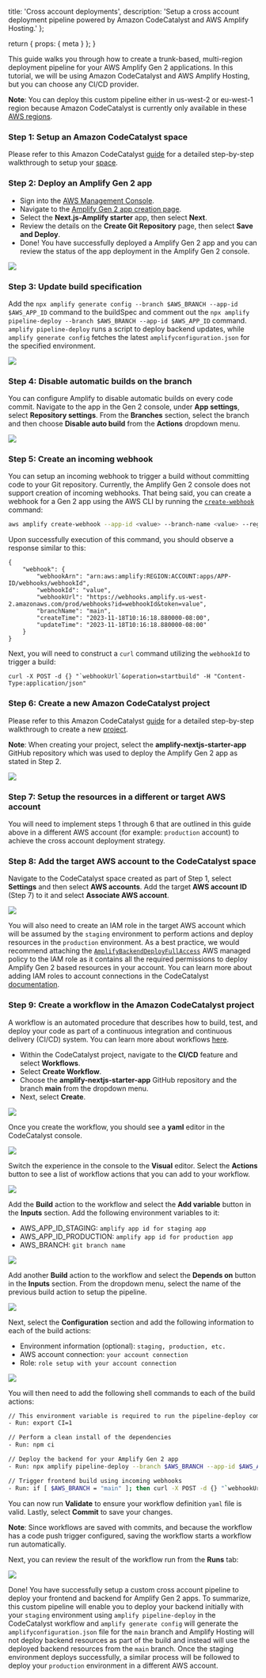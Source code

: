   title: 'Cross account deployments',
  description:
    'Setup a cross account deployment pipeline powered by Amazon CodeCatalyst and AWS Amplify Hosting.'
};

  return {
    props: {
      meta
    }
  };
}

This guide walks you through how to create a trunk-based, multi-region deployment pipeline for your AWS Amplify Gen 2 applications. In this tutorial, we will be using Amazon CodeCatalyst and AWS Amplify Hosting, but you can choose any CI/CD provider.

<Callout info>

**Note**: You can deploy this custom pipeline either in us-west-2 or eu-west-1 region because Amazon CodeCatalyst is currently only available in these [AWS regions](https://docs.aws.amazon.com/general/latest/gr/codecatalyst.html).

</Callout>

### Step 1: Setup an Amazon CodeCatalyst space

Please refer to this Amazon CodeCatalyst [guide](https://docs.aws.amazon.com/codecatalyst/latest/userguide/setting-up-topnode.html) for a detailed step-by-step walkthrough to setup your [space](https://docs.aws.amazon.com/codecatalyst/latest/userguide/spaces.html).

### Step 2: Deploy an Amplify Gen 2 app

- Sign into the [AWS Management Console](https://console.aws.amazon.com/).
- Navigate to the [Amplify Gen 2 app creation page](https://us-west-2.console.aws.amazon.com/amplify/create).
- Select the **Next.js-Amplify starter** app, then select **Next**.
- Review the details on the **Create Git Repository** page, then select **Save and Deploy**.
- Done! You have successfully deployed a Amplify Gen 2 app and you can review the status of the app deployment in the Amplify Gen 2 console.

![](images/gen2/cross-account-deployments/pipeline1.png)

### Step 3: Update build specification

Add the `npx amplify generate config --branch $AWS_BRANCH --app-id $AWS_APP_ID` command to the buildSpec and comment out the `npx amplify pipeline-deploy --branch $AWS_BRANCH --app-id $AWS_APP_ID` command. `amplify pipeline-deploy` runs a script to deploy backend updates, while `amplify generate config` fetches the latest `amplifyconfiguration.json` for the specified environment.

![](images/gen2/cross-account-deployments/pipeline10.png)

### Step 4: Disable automatic builds on the branch

You can configure Amplify to disable automatic builds on every code commit. Navigate to the app in the Gen 2 console, under **App settings**, select **Repository settings**. From the **Branches** section, select the branch and then choose **Disable auto build** from the **Actions** dropdown menu.

![](images/gen2/cross-account-deployments/pipeline9.png)

### Step 5: Create an incoming webhook

You can setup an incoming webhook to trigger a build without committing code to your Git repository. Currently, the Amplify Gen 2 console does not support creation of incoming webhooks. That being said, you can create a webhook for a Gen 2 app using the AWS CLI by running the [`create-webhook`](https://awscli.amazonaws.com/v2/documentation/api/latest/reference/amplify/create-webhook.html) command:

```bash
aws amplify create-webhook --app-id <value> --branch-name <value> --region <value>
```

Upon successfully execution of this command, you should observe a response similar to this:

```
{
    "webhook": {
        "webhookArn": "arn:aws:amplify:REGION:ACCOUNT:apps/APP-ID/webhooks/webhookId",
        "webhookId": "value",
        "webhookUrl": "https://webhooks.amplify.us-west-2.amazonaws.com/prod/webhooks?id=webhookId&token=value",
        "branchName": "main",
        "createTime": "2023-11-18T10:16:18.880000-08:00",
        "updateTime": "2023-11-18T10:16:18.880000-08:00"
    }
}
```

Next, you will need to construct a `curl` command utilizing the `webhookId` to trigger a build:

```
curl -X POST -d {} "`webhookUrl`&operation=startbuild" -H "Content-Type:application/json"
```

### Step 6: Create a new Amazon CodeCatalyst project

Please refer to this Amazon CodeCatalyst [guide](https://docs.aws.amazon.com/codecatalyst/latest/userguide/projects-create.html#projects-create-github) for a detailed step-by-step walkthrough to create a new [project](https://docs.aws.amazon.com/codecatalyst/latest/userguide/projects.html).

<Callout info>

**Note**: When creating your project, select the **amplify-nextjs-starter-app** GitHub repository which was used to deploy the Amplify Gen 2 app as stated in Step 2.

</Callout>

![](images/gen2/cross-account-deployments/pipeline2.png)

### Step 7: Setup the resources in a different or target AWS account

You will need to implement steps 1 through 6 that are outlined in this guide above in a different AWS account (for example: `production` account) to achieve the cross account deployment strategy.

### Step 8: Add the target AWS account to the CodeCatalyst space

Navigate to the CodeCatalyst space created as part of Step 1, select **Settings** and then select **AWS accounts**. Add the target **AWS account ID** (Step 7) to it and select **Associate AWS account**.

![](images/gen2/cross-account-deployments/pipeline12.png)

You will also need to create an IAM role in the target AWS account which will be assumed by the `staging` environment to perform actions and deploy resources in the `production` environment. As a best practice, we would recommend attaching the [`AmplifyBackendDeployFullAccess`](https://docs.aws.amazon.com/amplify/latest/userguide/security-iam-awsmanpol.html#security-iam-awsmanpol-AmplifyBackendDeployFullAccess) AWS managed policy to the IAM role as it contains all the required permissions to deploy Amplify Gen 2 based resources in your account. You can learn more about adding IAM roles to account connections in the CodeCatalyst [documentation](https://docs.aws.amazon.com/codecatalyst/latest/userguide/ipa-connect-account-addroles.html).

### Step 9: Create a workflow in the Amazon CodeCatalyst project

A workflow is an automated procedure that describes how to build, test, and deploy your code as part of a continuous integration and continuous delivery (CI/CD) system. You can learn more about workflows [here](https://docs.aws.amazon.com/codecatalyst/latest/userguide/flows.html).

- Within the CodeCatalyst project, navigate to the **CI/CD** feature and select **Workflows**.
- Select **Create Workflow**.
- Choose the **amplify-nextjs-starter-app** GitHub repository and the branch **main** from the dropdown menu.
- Next, select **Create**.

![](images/gen2/cross-account-deployments/pipeline3.png)

Once you create the workflow, you should see a **yaml** editor in the CodeCatalyst console.

![](images/gen2/cross-account-deployments/pipeline4.png)

Switch the experience in the console to the **Visual** editor. Select the **Actions** button to see a list of workflow actions that you can add to your workflow.

![](images/gen2/cross-account-deployments/pipeline5.png)

Add the **Build** action to the workflow and select the **Add variable** button in the **Inputs** section. Add the following environment variables to it:

- AWS_APP_ID_STAGING: `amplify app id for staging app`
- AWS_APP_ID_PRODUCTION: `amplify app id for production app`
- AWS_BRANCH: `git branch name`

![](images/gen2/cross-account-deployments/pipeline13.png)

Add another **Build** action to the workflow and select the **Depends on** button in the **Inputs** section. From the dropdown menu, select the name of the previous build action to setup the pipeline.

![](images/gen2/cross-account-deployments/pipeline14.png)

Next, select the **Configuration** section and add the following information to each of the build actions:

- Environment information (optional): `staging, production, etc.`
- AWS account connection: `your account connection`
- Role: `role setup with your account connection`

![](images/gen2/cross-account-deployments/pipeline8.png)

You will then need to add the following shell commands to each of the build actions:

```bash
// This environment variable is required to run the pipeline-deploy command in a non Amplify CI environment
- Run: export CI=1

// Perform a clean install of the dependencies
- Run: npm ci

// Deploy the backend for your Amplify Gen 2 app
- Run: npx amplify pipeline-deploy --branch $AWS_BRANCH --app-id $AWS_APP_ID

// Trigger frontend build using incoming webhooks
- Run: if [ $AWS_BRANCH = "main" ]; then curl -X POST -d {} "`webhookUrl`&operation=startbuild" -H "Content-Type:application/json"; fi
```

You can now run **Validate** to ensure your workflow definition `yaml` file is valid. Lastly, select **Commit** to save your changes.

<Callout info>

**Note**: Since workflows are saved with commits, and because the workflow has a code push trigger configured, saving the workflow starts a workflow run automatically.

</Callout>

Next, you can review the result of the workflow run from the **Runs** tab:

![](images/gen2/cross-account-deployments/pipeline11.png)

Done! You have successfully setup a custom cross account pipeline to deploy your frontend and backend for Amplify Gen 2 apps. To summarize, this custom pipeline will enable you to deploy your backend initially with your `staging` environment using `amplify pipeline-deploy` in the CodeCatalyst workflow and `amplify generate config` will generate the `amplifyconfiguration.json` file for the `main` branch and Amplify Hosting will not deploy backend resources as part of the build and instead will use the deployed backend resources from the `main` branch. Once the staging environment deploys successfully, a similar process will be followed to deploy your `production` environment in a different AWS account.
